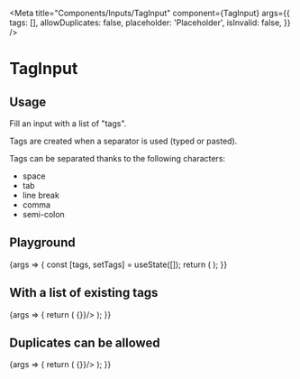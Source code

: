 
<Meta
  title="Components/Inputs/TagInput"
  component={TagInput}
  args={{
      tags: [],
      allowDuplicates: false,
      placeholder: 'Placeholder',
      isInvalid: false,
  }}
/>

# TagInput

## Usage

Fill an input with a list of "tags".

Tags are created when a separator is used (typed or pasted).

Tags can be separated thanks to the following characters:
- space
- tab
- line break
- comma
- semi-colon


## Playground

<Canvas>
  <Story name="Standard">
    {args => {
      const [tags, setTags] = useState([]);
      return (
          <TagInput {...args} tags={tags} setTags={setTags}/>
      );
    }}
  </Story>
</Canvas>

<ArgsTable story="Standard" />

## With a list of existing tags

<Canvas>
  <Story name="existingTags">
    {args => {
      return (
        <TagInput tags={['batman', 'superman', 'catwoman', 'joker']} allowDuplicates={false} setTags={() => {}}/>
      );
    }}
  </Story>
</Canvas>

## Duplicates can be allowed

<Canvas>
  <Story name="duplicatesAllowed">
    {args => {
      return (
        <TagInput tags={['gucci', 'gucci', 'dior', 'dior']} allowDuplicates={false} setTags={() => {}}/>
      );
    }}
  </Story>
</Canvas>
